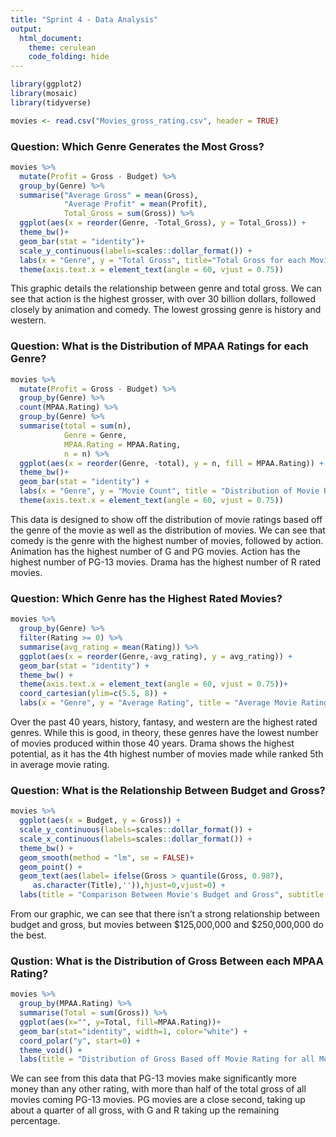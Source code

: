 ```yaml
---
title: "Sprint 4 - Data Analysis"
output: 
  html_document:
    theme: cerulean
    code_folding: hide
---
```


```r
library(ggplot2)
library(mosaic)
library(tidyverse)

movies <- read.csv("Movies_gross_rating.csv", header = TRUE)
```

### Question: Which Genre Generates the Most Gross?

```r
movies %>% 
  mutate(Profit = Gross - Budget) %>% 
  group_by(Genre) %>% 
  summarise("Average Gross" = mean(Gross),
            "Average Profit" = mean(Profit),
            Total_Gross = sum(Gross)) %>% 
  ggplot(aes(x = reorder(Genre, -Total_Gross), y = Total_Gross)) + 
  theme_bw()+
  geom_bar(stat = "identity")+
  scale_y_continuous(labels=scales::dollar_format()) +
  labs(x = "Genre", y = "Total Gross", title="Total Gross for each Movie Genre", subtitle = "1989 - 2014")+
  theme(axis.text.x = element_text(angle = 60, vjust = 0.75))
```

This graphic details the relationship between genre and total gross. We can see that action is the highest grosser, with over 30 billion dollars, followed closely by animation and comedy. The lowest grossing genre is history and western.

### Question: What is the Distribution of MPAA Ratings for each Genre?

```r
movies %>% 
  mutate(Profit = Gross - Budget) %>% 
  group_by(Genre) %>% 
  count(MPAA.Rating) %>% 
  group_by(Genre) %>% 
  summarise(total = sum(n),
            Genre = Genre,
            MPAA.Rating = MPAA.Rating,
            n = n) %>% 
  ggplot(aes(x = reorder(Genre, -total), y = n, fill = MPAA.Rating)) + 
  theme_bw()+
  geom_bar(stat = "identity") +
  labs(x = "Genre", y = "Movie Count", title = "Distribution of Movie Ratings based on Genre", subtitle = "1989 - 2014", fill = "MPAA Rating") +
  theme(axis.text.x = element_text(angle = 60, vjust = 0.75))
```

This data is designed to show off the distribution of movie ratings based off the genre of the movie as well as the distribution of movies. We can see that comedy is the genre with the highest number of movies, followed by action. Animation has the highest number of G and PG movies. Action has the highest number of PG-13 movies. Drama has the highest number of R rated movies.

### Question: Which Genre has the Highest Rated Movies?

```r
movies %>% 
  group_by(Genre) %>%
  filter(Rating >= 0) %>% 
  summarise(avg_rating = mean(Rating)) %>% 
  ggplot(aes(x = reorder(Genre,-avg_rating), y = avg_rating)) + 
  geom_bar(stat = "identity") +
  theme_bw() +
  theme(axis.text.x = element_text(angle = 60, vjust = 0.75))+
  coord_cartesian(ylim=c(5.5, 8)) +
  labs(x = "Genre", y = "Average Rating", title = "Average Movie Rating for Each Genre", subtitle = "1989 - 2014")
```

Over the past 40 years, history, fantasy, and western are the highest rated genres. While this is good, in theory, these genres have the lowest number of movies produced within those 40 years. Drama shows the highest potential, as it has the 4th highest number of movies made while ranked 5th in average movie rating.

### Question: What is the Relationship Between Budget and Gross?

```r
movies %>% 
  ggplot(aes(x = Budget, y = Gross)) +
  scale_y_continuous(labels=scales::dollar_format()) +
  scale_x_continuous(labels=scales::dollar_format()) +
  theme_bw() +
  geom_smooth(method = "lm", se = FALSE)+
  geom_point() +
  geom_text(aes(label= ifelse(Gross > quantile(Gross, 0.987),
     as.character(Title),'')),hjust=0,vjust=0) +
  labs(title = "Comparison Between Movie's Budget and Gross", subtitle = "1989 - 2014")
```

From our graphic, we can see that there isn't a strong relationship between budget and gross, but movies between \$125,000,000 and \$250,000,000 do the best.

### Qustion: What is the Distribution of Gross Between each MPAA Rating?

```r
movies %>% 
  group_by(MPAA.Rating) %>% 
  summarise(Total = sum(Gross)) %>% 
  ggplot(aes(x="", y=Total, fill=MPAA.Rating))+
  geom_bar(stat="identity", width=1, color="white") +
  coord_polar("y", start=0) +
  theme_void() +
  labs(title = "Distribution of Gross Based off Movie Rating for all Movies from 1989 - 2014")
```

We can see from this data that PG-13 movies make significantly more money than any other rating, with more than half of the total gross of all movies coming PG-13 movies. PG movies are a close second, taking up about a quarter of all gross, with G and R taking up the remaining percentage.

